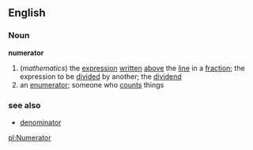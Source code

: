 ==English==
===Noun===
'''numerator'''
#(''mathematics'') the [[expression]] [[written]] [[above]] the [[line]] in a [[fraction]]; the expression to be [[divided]] by another; the [[dividend]]
#an [[enumerator]]; someone who [[count]]s things
===see also===
*[[denominator]]

[[pl:Numerator]]